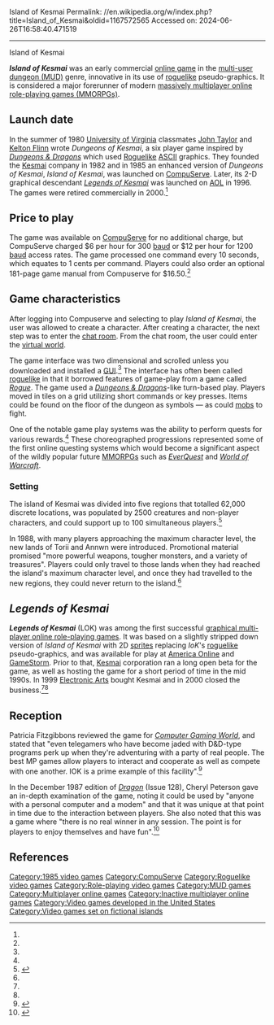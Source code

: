 Island of Kesmai
Permalink: //en.wikipedia.org/w/index.php?title=Island_of_Kesmai&oldid=1167572565
Accessed on: 2024-06-26T16:58:40.471519



------
Island of Kesmai
{{Redirect|IoK|Indian-administered Kashmir|Jammu and Kashmir (union territory)}}
{{italic title}}
{{Infobox video game
| title = Island of Kesmai
| developer = [[Kesmai]]
| publisher = [[CompuServe]]
| released = 1985
| genre = Fantasy [[Multi-user dungeon|MUD]]
| modes = [[Multiplayer video game|Multiplayer]]
}}
{{Infobox video game
| title = Legends of Kesmai
| developer = [[Kesmai]]
| publisher = [[AOL]], [[GameStorm]]
| released = 1996
| genre = Fantasy [[Multi-user dungeon|MUD]]
| modes = [[Multiplayer video game|Multiplayer]]
}}

'''''Island of Kesmai''''' was an early commercial [[online game]] in the [[Multi-user dungeon|multi-user dungeon (MUD)]] genre, innovative in its use of [[roguelike]] pseudo-graphics. It is considered a major forerunner of modern [[massively multiplayer online role-playing game|massively multiplayer online role-playing games (MMORPGs)]].

==Launch date==
In the summer of 1980 [[University of Virginia]] classmates [[John R. Taylor III|John Taylor]] and [[Kelton Flinn]] wrote ''Dungeons of Kesmai'', a six player game inspired by ''[[Dungeons & Dragons]]'' which used [[Roguelike]] [[ASCII]] graphics. They founded the [[Kesmai]] company in 1982 and in 1985 an enhanced version of ''Dungeons of Kesmai'', ''Island of Kesmai'', was launched on [[CompuServe]]. Later, its 2-D graphical descendant ''[[Legends of Kesmai]]'' was launched on [[AOL]] in 1996. The games were retired commercially in 2000.<ref name="dog" />

==Price to play==
The game was available on [[CompuServe]] for no additional charge, but CompuServe charged $6 per hour for 300 [[baud]] or $12 per hour for 1200 [[baud]] access rates. The game processed one command every 10 seconds, which equates to 1{{fraction|2|3}} cents per command. Players could also order an optional 181-page game manual from Compuserve for $16.50.<ref name="da" />

==Game characteristics==
After logging into Compuserve and selecting to play ''Island of Kesmai'', the user was allowed to create a character. After creating a character, the next step was to enter the [[chat room]]. From the chat room, the user could enter the [[virtual world]].

The game interface was two dimensional and scrolled unless you downloaded and installed a [[GUI]].<ref name="netgames" /> The interface has often been called [[roguelike]] in that it borrowed features of game-play from a game called ''[[Rogue (computer game)|Rogue]]''. The game used a ''[[Dungeons & Dragons]]''-like turn-based play. Players moved in tiles on a grid utilizing short commands or key presses. Items could be found on the floor of the dungeon as symbols &mdash; as could [[Mob (computer gaming)|mobs]] to fight.

One of the notable game play systems was the ability to perform quests for various rewards.<ref name="netgames" /> These choreographed progressions represented some of the first online questing systems which would become a significant aspect of the wildly popular future [[massively multiplayer online role-playing game|MMORPGs]] such as ''[[EverQuest]]'' and ''[[World of Warcraft]]''.

===Setting===
The island of Kesmai was divided into five regions that totalled 62,000 discrete locations, was populated by 2500 creatures and non-player characters, and could support up to 100 simultaneous players.<ref name=da>{{cite web | url =https://www.filfre.net/tag/island-of-kesmai/ | title =Games on the Net Before the Web, Part 3: The Persistent Multiplayer CRPG | last =Maher | first =Jimmy
| date =2017-12-22 | website =The Digital Antiquarian | access-date =2021-04-27}}</ref>

In 1988, with many players approaching the maximum character level, the new lands of Torii and Annwn were introduced. Promotional material promised "more powerful weapons, tougher monsters, and a variety of treasures". Players could only travel to those lands when they had reached the island's maximum character level, and once they had travelled to the new regions, they could never return to the island.<ref name="da" />

==''Legends of Kesmai''==
'''''Legends of Kesmai''''' (LOK) was among the first successful [[Massively multiplayer online role-playing game|graphical multi-player online role-playing games]]. It was based on a slightly stripped down version of ''Island of Kesmai'' with 2D [[Sprite (computer graphics)|sprites]] replacing ''IoK''<nowiki>'</nowiki>s [[roguelike]] pseudo-graphics, and was available for play at [[America Online]] and [[GameStorm]]. Prior to that, [[Kesmai]] corporation ran a long open beta for the game, as well as hosting the game for a short period of time in the mid 1990s. In 1999 [[Electronic Arts]] bought Kesmai and in 2000 closed the business.<ref name="dog" /><ref name="caron" />

==Reception==
Patricia Fitzgibbons reviewed the game for ''[[Computer Gaming World]]'', and stated that "even telegamers who have become jaded with D&D-type programs perk up when they're adventuring with a party of real people. The best MP games allow players to interact and cooperate as well as compete with one another. IOK is a prime example of this facility".<ref name="CGW29">{{cite magazine |last=Fitzgibbons |first=Patricia |title=Island of Kesmai |magazine=Computer Gaming World |date=June–July 1986 |volume=1 |issue=29 |pages=30–31}}</ref>

In the December 1987 edition of ''[[Dragon (magazine)|Dragon]]'' (Issue 128), Cheryl Peterson gave an in-depth examination of the game, noting it could be used by "anyone with a personal computer and a modem" and that it was unique at that point in time due to the interaction between players. She also noted that this was a game where "there is no real winner in any session. The point is for players to enjoy themselves and have fun".<ref name=dragon128>{{cite magazine|last=Peterson|first=Cheryl|date=December 1987 |title=The Island in Your Computer|magazine=[[Dragon (magazine)|Dragon]]|publisher=[[TSR (company)|TSR, Inc.]]|issue=128|pages=69–73}}</ref>

==References==
{{Reflist|refs=
<ref name="dog">{{cite book
 | last1 = Mulligan | first1 = Jessica
 | last2 = Patrovsky | first2 = Bridgette
 | year = 2003 
 | title = Developing Online Games: An Insider's Guide
 | publisher = New Riders
 | isbn = 1-59273-000-0
 | pages = 447, 463
 | quote = 1985 [...] "My memory says that ''Island of Kesmai'' went live on CompuServe on December 15, 1985, after a very long internal test. The price was actually $6 an hour for 300 baud, $12 for 1200 baud. Serious players paid the bucks." '''&mdash;[[Kelton Flinn]]''' [...] 2000 [...] In May, Electronics Arts announces the shutdown of most of the Kesmai games, including ''Legends of Kesmai'' and ''Air Warrior Classic''.
}}</ref>
<ref name="netgames">{{cite book
 | last1 = Maloni
 | first1 = Kelly
 | last2 = Baker
 | first2 = Derek
 | last3 = Wice
 | first3 = Nathaniel
 | year = 1994
 | title = Net Games
 | publisher = Random House / Michael Wolff & Company, Inc.
 | isbn = 0-679-75592-6
 | pages = [https://archive.org/details/netgamesyourguid00malo/page/95 95]
 | quote = '''Island of Kesmai''' You know a game has a steep learning curve when there are five file libraries on the subject, in this case in CompuServer's MPGAMES Forum. First of all, make your life easier and download one of the front-end shareware programs. You'll also want to download maps of the various areas, so you know where you're going. ¶ '''Fluid world''' ¶ Once you get the hang of all this, you'll find Kesmai to be a remarkably fluid world&mdash;there's no main goal to achieve, just adventure after adventure. And when you're not on a particular quest, join others in a hunting party and go after some big-time game (and treasure). Get enough experience points and you can find your way out of Kesmai and into the other segments of the game, eventually leaving the basic game entirely for the more-challenging Advanced Game. ¶ ''Kesmai'' is a multiplayer game in the truest sense: killing other players is forbidden, and stealing from them (even if you're a thief) is frowned upon. There are so many other ways to perish here, however, that you'll probably be thankful you have to leave fellow players alive&mdash;they can help you.
 | url-access = registration
 | url = https://archive.org/details/netgamesyourguid00malo/page/95
 }}</ref>
<ref name="caron">{{cite web
 | last = Caron | first = Frank
 | url = https://arstechnica.com/journals/thumbs.ars/2008/02/26/aretrospective-look-at-the-studios-ea-has-bought-and-broke
 | title = A look at the studios EA has bought and shuttered
 | work = [[Ars Technica]]
 | date = 2008-02-26
 | accessdate = 2010-05-26
}}</ref>
}}

{{MUDs}}
{{Authority control}}

[[Category:1985 video games]]
[[Category:CompuServe]]
[[Category:Roguelike video games]]
[[Category:Role-playing video games]]
[[Category:MUD games]]
[[Category:Multiplayer online games]]
[[Category:Inactive multiplayer online games]]
[[Category:Video games developed in the United States]]
[[Category:Video games set on fictional islands]]
